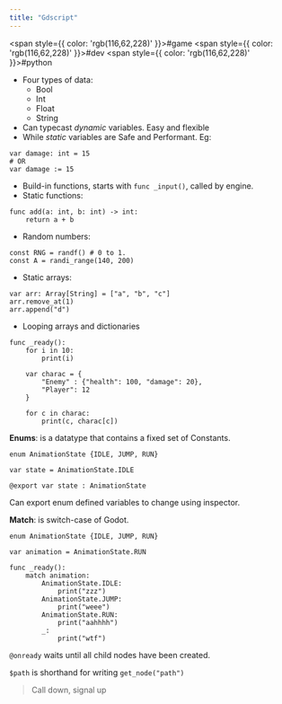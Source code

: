 ```yaml
---
title: "Gdscript"
---
```



<span style={{ color: 'rgb(116,62,228)' }}>#game</span> <span style={{ color: 'rgb(116,62,228)' }}>#dev</span> <span style={{ color: 'rgb(116,62,228)' }}>#python</span> 

- Four types of data:
	- Bool
	- Int
	- Float
	- String
- Can typecast *dynamic* variables. Easy and flexible
- While *static* variables are Safe and Performant. Eg:
```gdscript
var damage: int = 15
# OR
var damage := 15
```

- Build-in functions, starts with `func _input()`, called by engine.
- Static functions:
```gdscript
func add(a: int, b: int) -> int:
	return a + b
```

- Random numbers:
```gdscript
const RNG = randf() # 0 to 1.
const A = randi_range(140, 200)
```

- Static arrays:
```gdscript
var arr: Array[String] = ["a", "b", "c"]
arr.remove_at(1)
arr.append("d")
```

- Looping arrays and dictionaries
```gdscript
func _ready():
	for i in 10:
		print(i)
	
	var charac = {
		"Enemy" : {"health": 100, "damage": 20},
		"Player": 12
	}

	for c in charac:
		print(c, charac[c])
```

**Enums**: is a datatype that contains a fixed set of Constants.

```gdscript
enum AnimationState {IDLE, JUMP, RUN}

var state = AnimationState.IDLE

@export var state : AnimationState
```

Can export enum defined variables to change using inspector.

**Match**: is switch-case of Godot.

```gdscript
enum AnimationState {IDLE, JUMP, RUN}

var animation = AnimationState.RUN

func _ready():
	match animation:
		AnimationState.IDLE:
			print("zzz")
		AnimationState.JUMP:
			print("weee")
		AnimationState.RUN:
			print("aahhhh")
		_:
			print("wtf")
```

`@onready` waits until all child nodes have been created.

`$path` is shorthand for writing `get_node("path")`

> Call down, signal up

